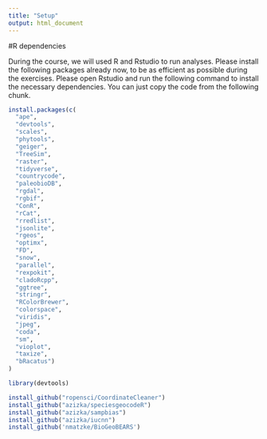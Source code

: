 ```yaml
---
title: "Setup"
output: html_document
---
```


#R dependencies

During the course, we will used R and Rstudio to run analyses. Please install the following packages already now, to be as efficient as possible during the exercises. Please open Rstudio and run the following command to install the necessary dependencies. You can just copy the code from the following chunk.

```r
install.packages(c(
  "ape",
  "devtools",
  "scales",
  "phytools",
  "geiger",
  "TreeSim",
  "raster",
  "tidyverse",
  "countrycode",
  "paleobioDB",
  "rgdal",
  "rgbif",
  "ConR",
  "rCat",
  "rredlist",
  "jsonlite",
  "rgeos",
  "optimx",
  "FD",
  "snow",
  "parallel",
  "rexpokit",
  "cladoRcpp",
  "ggtree",
  "stringr",
  "RColorBrewer",
  "colorspace",
  "viridis",
  "jpeg",
  "coda", 
  "sm", 
  "vioplot",
  "taxize",
  "bRacatus")
)

library(devtools)

install_github("ropensci/CoordinateCleaner")
install_github("azizka/speciesgeocodeR")
install_github("azizka/sampbias")
install_github("azizka/iucnn")
install_github('nmatzke/BioGeoBEARS')
```
